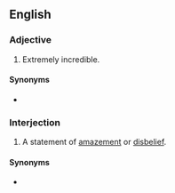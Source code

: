 {{also|infuckingcredible}}
==English==

===Adjective===
{{en-adj|head=[[in]][[-fucking-]][[credible]]|-}}
# {{lb|en|vulgar|slang}} Extremely incredible.

====Synonyms====
* {{l|en|un-fucking-believable}}

===Interjection===
{{en-interj|head=[[in-]][[-fucking-]][[credible]]}}
# {{lb|en|vulgar|slang}} A statement of [[amazement]] or [[disbelief]].

====Synonyms====
* {{l|en|un-fucking-believable}}